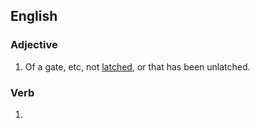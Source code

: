 ==English==

===Adjective===
{{en-adj|-}}

# Of a gate, etc, not [[latched]], or that has been unlatched.

===Verb===
{{head|en|verb form}}

# {{en-past of|unlatch}}
